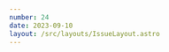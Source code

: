 ```yaml
---
number: 24
date: 2023-09-10
layout: /src/layouts/IssueLayout.astro
---
```



<Title title={`Issue ${frontmatter.number}`} date={frontmatter.date} />

<NewsletterSponsorSlot title="Put your mobile releases on autopilot." url="https://get.runway.team/get-started?utm_campaign%3DiOS%20CI%20Newsletter%26utm_medium%3Dweb%26utm_source%3DiOS%20CI%20Newsletter%20Issue%2024%26utm_content%3Dsept_10_23" description="No more cat-herding, spreadsheets, or steady drip of manual busywork. Runway helps your team level up your release coordination and automation, from kickoff to release to rollout." image="/assets/sponsors/runway-alt.png" />

Hey everyone! 👋 Welcome to the **twenty-fourth issue** of the iOS CI Newsletter. Hope you've had a great couple of weeks!

I am just back home after spending the week at [iOS Dev UK](https://twitter.com/IOSDEVUK) in Aberystwyth 🏴󠁧󠁢󠁷󠁬󠁳󠁿, where I gave a talk about **making developer tools with Swift**.

In the talk, I went through a few examples of **automations** and **tools** that I have built in the past and why it is a good idea to build any **developer tools which are internal to your iOS or macOS team in Swift**.

I am very happy with how the talk went, how much positive feedback I got and how many people came up to me to share either their own experiences with building developer tools with Swift, to ask for advice on problems they were facing or to say that they were going to start building more tooling with Swift.

If you're interested in taking a look at the slides, where I also share numerous resources that might be useful to you, you can find them [here](https://pol.link/iosdevuk23).

## [🚀 Automated accessibility testing](https://www.polpiella.dev/xcode-15-automated-accessibility-audits)

Last week I wrote an article on how you can perform automated accessibility audits in Xcode 15, which shows you how you can use new `XCUIElement` APIs to ensure your app is accessible directly in your UI tests.

At the end of the article I also have a section showing you how you can run these tests on CI with a single command and how you can access the result bundle for the audit and make it available to your team when the job fails.

## [⚡️ ETTrace: Faster performance debugging](https://swiftrocks.com/faster-performance-debugging-with-ettrace)

A while back I announced that the team at [Emerge Tools](https://twitter.com/emergetools) had released a framework aimed at making performance debugging easier and faster than Xcode's instruments.

This week, [Bruno Rocha](https://twitter.com/rockbruno_), who I have been following for a while and whose articles I always enjoy, wrote a great article on how ETTrace works and how it can help you debug performance issues in your app.

## [✅ Get ASC app status updates on Slack](https://www.roger.ml/p/launching-statused)

[Roger Oba](https://twitter.com/rogerluan_), one of fastlane's core contributors, has launched a brand new service called [Statused](https://statused.com) that allows you to get updates on your App Store Connect app's status directly in Slack.

This is a brilliant idea and it's a great way for you and your team to get notified about any issues with your app's status, such as when it's processing or when it's ready for sale.

## [💻 How to set up self-hosted GHA runners](https://www.manu.show/2023-09-03-self-hosted-gha-runners/)

[Manu Herrera](https://twitter.com/manuherrera1) has been sharing amazing content around tooling and automation on his blog recently and it's very quickly becoming one of my favourite CI/CD online resources to follow.

This week, [Manu](https://twitter.com/manuherrera1) wrote a great article on how to set up self-hosted GitHub Actions runners, which is a great way to speed up your CI/CD workflows and reduce your costs. Furthermore, [Manu](https://twitter.com/manuherrera1) compares self-hosted runners to GitHub-hosted ones and weighs up the pros and cons of each.

## [🧪 Automated testing of Tuist projects on CI/CD](https://medium.com/edreams-odigeo-tech/tuist-your-circle-putting-it-to-the-test-part-1-8dc168aefe7a)

I met [Ronan](https://twitter.com/ronanoc) at NSBarcelona a few months ago and we had a great chat about Tuist, CI/CD and automated testing.

Back then, he mentioned that he was working on a series of articles on how to set up automated testing for Tuist projects on CI/CD and this week he published the first part of the series, which is worth a read!
